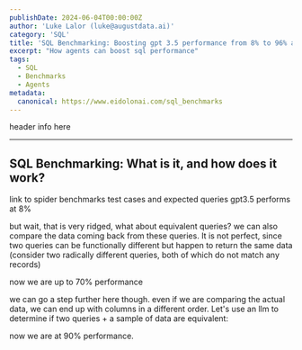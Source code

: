 ```yaml
---
publishDate: 2024-06-04T00:00:00Z
author: 'Luke Lalor (luke@augustdata.ai)'
category: 'SQL'
title: 'SQL Benchmarking: Boosting gpt 3.5 performance from 8% to 96% accuracy with Agentic Architecture'
excerpt: "How agents can boost sql performance"
tags:
  - SQL
  - Benchmarks
  - Agents
metadata:
  canonical: https://www.eidolonai.com/sql_benchmarks
---
```

header info here
<hr/>

## SQL Benchmarking: What is it, and how does it work?

link to spider benchmarks
test cases and expected queries
gpt3.5 performs at 8%

but wait, that is very ridged, what about equivalent queries?
we can also compare the data coming back from these queries. It is not perfect, since two queries can be functionally
different  but happen to return the same data (consider two radically different queries, both of which do not match any records)

now we are up to 70% performance

we can go a step further here though. even if we are comparing the actual data, we can end up with columns in a different order. 
Let's use an llm to determine if two queries + a sample of data are equivalent:

now we are at 90% performance.  

## 
